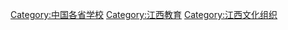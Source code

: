 [[Category:中国各省学校|Category:中国各省学校]]
[[Category:江西教育|Category:江西教育]]
[[Category:江西文化组织|Category:江西文化组织]]